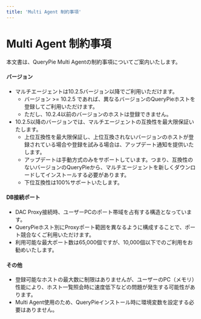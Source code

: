 ```yaml
---
title: 'Multi Agent 制約事項'
---
```


# Multi Agent 制約事項

本文書は、QueryPie Multi Agentの制約事項についてご案内いたします。

#### バージョン

* マルチエージェントは10.2.5バージョン以降でご利用いただけます。
    * バージョン &gt;= 10.2.5 であれば、異なるバージョンのQueryPieホストを登録してご利用いただけます。
    * ただし、10.2.4以前のバージョンのホストは登録できません。
* 10.2.5以降のバージョンでは、マルチエージェントの互換性を最大限保証いたします。
    * 上位互換性を最大限保証し、上位互換されないバージョンのホストが登録されている場合や登録を試みる場合は、アップデート通知を提供いたします。
    * アップデートは手動方式のみをサポートしています。つまり、互換性のないバージョンのQueryPieから、マルチエージェントを新しくダウンロードしてインストールする必要があります。
    * 下位互換性は100%サポートいたします。

#### DB接続ポート

* DAC Proxy接続時、ユーザーPCのポート帯域を占有する構造となっています。
* QueryPieホスト別にProxyポート範囲を異なるように構成することで、ポート競合なくご利用いただけます。
* 利用可能な最大ポート数は65,000個ですが、10,000個以下でのご利用をお勧めいたします。

#### その他

* 登録可能なホストの最大数に制限はありませんが、ユーザーのPC（メモリ）性能により、ホスト一覧照会時に速度低下などの問題が発生する可能性があります。
* Multi Agent使用のため、QueryPieインストール時に環境変数を設定する必要はありません。
